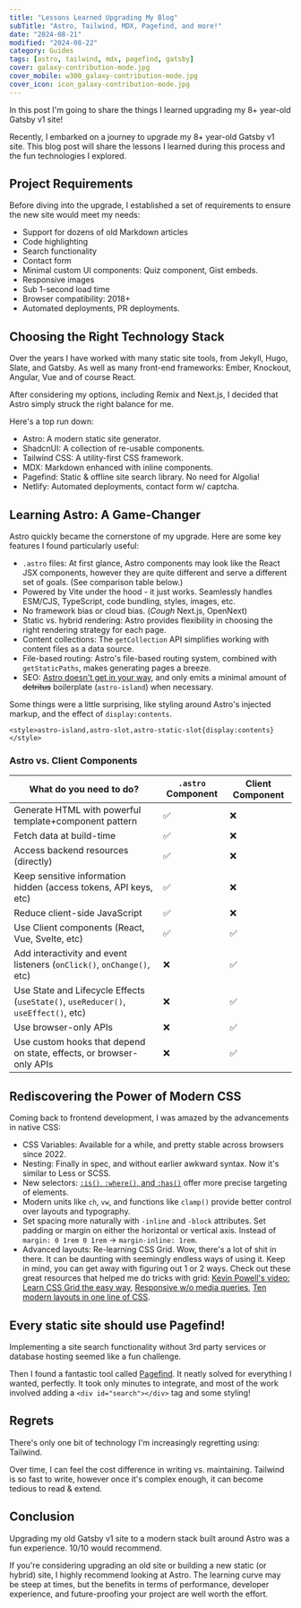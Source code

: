 ```yaml
---
title: "Lessons Learned Upgrading My Blog"
subTitle: "Astro, Tailwind, MDX, Pagefind, and more!"
date: "2024-08-21"
modified: "2024-08-22"
category: Guides
tags: [astro, tailwind, mdx, pagefind, gatsby]
cover: galaxy-contribution-mode.jpg
cover_mobile: w300_galaxy-contribution-mode.jpg
cover_icon: icon_galaxy-contribution-mode.jpg
---
```


In this post I'm going to share the things I learned upgrading my 8+ year-old Gatsby v1 site!

Recently, I embarked on a journey to upgrade my 8+ year-old Gatsby v1 site. This blog post will share the lessons I learned during this process and the fun technologies I explored.

## Project Requirements

Before diving into the upgrade, I established a set of requirements to ensure the new site would meet my needs:

- Support for dozens of old Markdown articles
- Code highlighting
- Search functionality
- Contact form
- Minimal custom UI components: Quiz component, Gist embeds.
- Responsive images
- Sub 1-second load time
- Browser compatibility: 2018+
- Automated deployments, PR deployments.

## Choosing the Right Technology Stack

Over the years I have worked with many static site tools, from Jekyll, Hugo, Slate, and Gatsby. As well as many front-end frameworks: Ember, Knockout, Angular, Vue and of course React.

After considering my options, including Remix and Next.js, I decided that Astro simply struck the right balance for me.

Here's a top run down:

- Astro: A modern static site generator.
- ShadcnUI: A collection of re-usable components.
- Tailwind CSS: A utility-first CSS framework.
- MDX: Markdown enhanced with inline components.
- Pagefind: Static & offline site search library. No need for Algolia!
- Netlify: Automated deployments, contact form w/ captcha.

## Learning Astro: A Game-Changer

Astro quickly became the cornerstone of my upgrade. Here are some key features I found particularly useful:

- `.astro` files: At first glance, Astro components may look like the React JSX components, however they are quite different and serve a different set of goals. (See comparison table below.)
- Powered by Vite under the hood - it just works. Seamlessly handles ESM/CJS, TypeScript, code bundling, styles, images, etc.
- No framework bias or cloud bias. (*Cough* Next.js, OpenNext)
- Static vs. hybrid rendering: Astro provides flexibility in choosing the right rendering strategy for each page.
- Content collections: The `getCollection` API simplifies working with content files as a data source.
- File-based routing: Astro's file-based routing system, combined with `getStaticPaths`, makes generating pages a breeze.
- SEO: [Astro doesn't get in your way](https://github.com/justsml/dans-blog/blob/010c5cb58bb327adb8c8fff608594daa612ad9d5/src/components/BaseHead.astro#L43-L63), and only emits a minimal amount of ~~detritus~~ boilerplate (`astro-island`) when necessary.

Some things were a little surprising, like styling around Astro's injected markup, and the effect of `display:contents`.

```tsx
<style>astro-island,astro-slot,astro-static-slot{display:contents}</style>
```

### Astro vs. Client Components

| What do you need to do?                                                            | `.astro` Component    | Client Component    |
| ---------------------------------------------------------------------------------- | ------------------- | ------------------- |
| Generate HTML with powerful template+component pattern                             | ✅ | ❌ |
| Fetch data at build-time                                                           | ✅ | ❌ |
| Access backend resources (directly)                                                | ✅ | ❌ |
| Keep sensitive information hidden (access tokens, API keys, etc)                   | ✅ | ❌ |
| Reduce client-side JavaScript                                                      | ✅ | ❌ |
| Use Client components (React, Vue, Svelte, etc)                                    | ✅ | ✅ |
| Add interactivity and event listeners (`onClick()`, `onChange()`, etc)             | ❌ | ✅ |
| Use State and Lifecycle Effects (`useState()`, `useReducer()`, `useEffect()`, etc) | ❌ | ✅ |
| Use browser-only APIs                                                              | ❌ | ✅ |
| Use custom hooks that depend on state, effects, or browser-only APIs               | ❌ | ✅ |


## Rediscovering the Power of Modern CSS

Coming back to frontend development, I was amazed by the advancements in native CSS:

- CSS Variables: Available for a while, and pretty stable across browsers since 2022.
- Nesting: Finally in spec, and without earlier awkward syntax. Now it's similar to Less or SCSS.
- New selectors: [`:is()`, `:where()`, and `:has()`](https://www.youtube.com/watch?v=3ncFpP8GP4g) offer more precise targeting of elements.
- Modern units like `ch`, `vw`, and functions like `clamp()` provide better control over layouts and typography.
- Set spacing more naturally with `-inline` and `-block` attributes. Set padding or margin on either the horizontal or vertical axis. Instead of `margin: 0 1rem 0 1rem` → `margin-inline: 1rem`.
- Advanced layouts: Re-learning CSS Grid. Wow, there's a lot of shit in there. It can be daunting with seemingly endless ways of using it. Keep in mind, you can get away with figuring out 1 or 2 ways. Check out these great resources that helped me do tricks with grid: [Kevin Powell's video: Learn CSS Grid the easy way](https://www.youtube.com/watch?v=rg7Fvvl3taU), [Responsive w/o media queries](https://ardilamorin.com/responsive-no-media-queries/), [Ten modern layouts in one line of CSS](https://web.dev/articles/one-line-layouts).

## Every static site should use Pagefind!

Implementing a site search functionality without 3rd party services or database hosting seemed like a fun challenge.

Then I found a fantastic tool called [Pagefind](https://pagefind.app/). It neatly solved for everything I wanted, perfectly. It took only minutes to integrate, and most of the work involved adding a `<div id="search"></div>` tag and some styling!

## Regrets

There's only one bit of technology I'm increasingly regretting using: Tailwind.

Over time, I can feel the cost difference in writing vs. maintaining. Tailwind is so fast to write, however once it's complex enough, it can become tedious to read & extend.

## Conclusion

Upgrading my old Gatsby v1 site to a modern stack built around Astro was a fun experience. 10/10 would recommend.

If you're considering upgrading an old site or building a new static (or hybrid) site, I highly recommend looking at Astro. The learning curve may be steep at times, but the benefits in terms of performance, developer experience, and future-proofing your project are well worth the effort.

